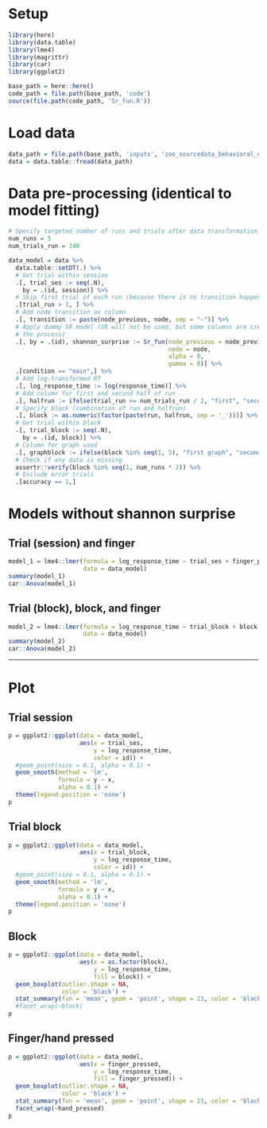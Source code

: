 
# Setup

```r
library(here)
library(data.table)
library(lme4)
library(magrittr)
library(car)
library(ggplot2)

base_path = here::here()
code_path = file.path(base_path, 'code')
source(file.path(code_path, 'Sr_fun.R'))
```


# Load data

```r
data_path = file.path(base_path, 'inputs', 'zoo_sourcedata_behavioral_data.csv')
data = data.table::fread(data_path)
```

# Data pre-processing (identical to model fitting)

```r
# Specify targeted number of runs and trials after data transformation
num_runs = 5
num_trials_run = 240

data_model = data %>%
  data.table::setDT(.) %>%
  # Get trial within session
  .[, trial_ses := seq(.N),
    by = .(id, session)] %>%
  # Skip first trial of each run (because there is no transition happening)
  .[trial_run > 1, ] %>%
  # Add node transition as column
  .[, transition := paste(node_previous, node, sep = "-")] %>%
  # Apply dummy SR model (SR will not be used, but some columns are created in 
  # the process)
  .[, by = .(id), shannon_surprise := Sr_fun(node_previous = node_previous,
                                             node = node,
                                             alpha = 0,
                                             gamma = 0)] %>%
  .[condition == "main",] %>%
  # Add log-transformed RT
  .[, log_response_time := log(response_time)] %>%
  # Add column for first and second half of run
  .[, halfrun := ifelse(trial_run <= num_trials_run / 2, "first", "second")] %>%
  # Specify block (combination of run and halfrun)
  .[, block := as.numeric(factor(paste(run, halfrun, sep = '_')))] %>%
  # Get trial within block
  .[, trial_block := seq(.N),
    by = .(id, block)] %>%
  # Column for graph used
  .[, graphblock := ifelse(block %in% seq(1, 5), "first graph", "second graph")] %>%
  # Check if any data is missing
  assertr::verify(block %in% seq(1, num_runs * 2)) %>%
  # Exclude error trials
  .[accuracy == 1,]

```


# Models without shannon surprise

## Trial (session) and finger

```r
model_1 = lme4::lmer(formula = log_response_time ~ trial_ses + finger_pressed + (1 | id),
                     data = data_model)
summary(model_1)
car::Anova(model_1)
```

## Trial (block), block, and finger

```r
model_2 = lme4::lmer(formula = log_response_time ~ trial_block + block + finger_pressed + (1 | id),
                     data = data_model)
summary(model_2)
car::Anova(model_2)
```

---

# Plot

## Trial session

```r
p = ggplot2::ggplot(data = data_model,
                    aes(x = trial_ses,
                        y = log_response_time,
                        color = id)) +
  #geom_point(size = 0.1, alpha = 0.1) +
  geom_smooth(method = 'lm',
              formula = y ~ x,
              alpha = 0.1) +
  theme(legend.position = 'none')
p
```

## Trial block

```r
p = ggplot2::ggplot(data = data_model,
                    aes(x = trial_block,
                        y = log_response_time,
                        color = id)) +
  #geom_point(size = 0.1, alpha = 0.1) +
  geom_smooth(method = 'lm',
              formula = y ~ x,
              alpha = 0.1) +
  theme(legend.position = 'none')
p
```

## Block

```r
p = ggplot2::ggplot(data = data_model,
                    aes(x = as.factor(block),
                        y = log_response_time,
                        fill = block)) +
  geom_boxplot(outlier.shape = NA,
               color = 'black') +
  stat_summary(fun = 'mean', geom = 'point', shape = 23, color = 'black', fill = 'white', size = 4)
  #facet_wrap(~block)
p
```


## Finger/hand pressed

```r
p = ggplot2::ggplot(data = data_model,
                    aes(x = finger_pressed,
                        y = log_response_time,
                        fill = finger_pressed)) +
  geom_boxplot(outlier.shape = NA,
               color = 'black') +
  stat_summary(fun = 'mean', geom = 'point', shape = 23, color = 'black', fill = 'white', size = 4) +
  facet_wrap(~hand_pressed)
p
```

